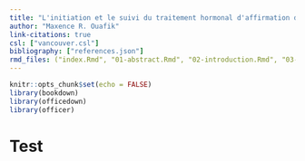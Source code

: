 ```yaml
---
title: "L'initiation et le suivi du traitement hormonal d'affirmation de genre en médecine générale : résultats d'une étude de cohorte et recommandations pour la pratique clinique"
author: "Maxence R. Ouafik"
link-citations: true
csl: ["vancouver.csl"]
bibliography: ["references.json"]
rmd_files: ("index.Rmd", "01-abstract.Rmd", "02-introduction.Rmd", "03-methodology.Rmd", "04-results.Rmd", "05-discussion.Rmd", "06-conclusion.Rmd", "07-references.Rmd", "08-appendix.Rmd")
---
```


```r
knitr::opts_chunk$set(echo = FALSE)
library(bookdown)
library(officedown)
library(officer)
```

# Test
